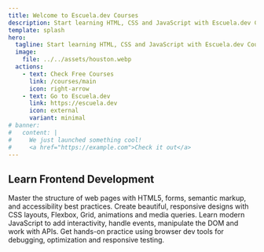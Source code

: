 ```yaml
---
title: Welcome to Escuela.dev Courses
description: Start learning HTML, CSS and JavaScript with Escuela.dev Courses.
template: splash
hero:
  tagline: Start learning HTML, CSS and JavaScript with Escuela.dev Courses. Soon in Spanish too.
  image:
    file: ../../assets/houston.webp
  actions:
    - text: Check Free Courses
      link: /courses/main
      icon: right-arrow
    - text: Go to Escuela.dev
      link: https://escuela.dev
      icon: external
      variant: minimal
# banner:
#   content: |
#     We just launched something cool!
#     <a href="https://example.com">Check it out</a>
---
```



## Learn Frontend Development

<CardGrid stagger>
	<Card title="HTML Fundamentals" icon="document">
		Master the structure of web pages with HTML5, forms, semantic markup, and accessibility best practices.
	</Card>
	<Card title="CSS Styling" icon="pencil">
		Create beautiful, responsive designs with CSS layouts, Flexbox, Grid, animations and media queries.
	</Card>
	<Card title="JavaScript Programming" icon="setting">
		Learn modern JavaScript to add interactivity, handle events, manipulate the DOM and work with APIs.
	</Card>
	<Card title="Developer Tools" icon="open-book">
		Get hands-on practice using browser dev tools for debugging, optimization and responsive testing.
	</Card>
</CardGrid>

